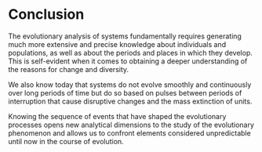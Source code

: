 # Conclusion

The evolutionary analysis of systems fundamentally requires generating much more extensive and precise knowledge about individuals and populations, as well as about the periods and places in which they develop. This is self-evident when it comes to obtaining a deeper understanding of the reasons for change and diversity.

We also know today that systems do not evolve smoothly and continuously over long periods of time but do so based on pulses between periods of interruption that cause disruptive changes and the mass extinction of units.

Knowing the sequence of events that have shaped the evolutionary processes opens new analytical dimensions to the study of the evolutionary phenomenon and allows us to confront elements considered unpredictable until now in the course of evolution.
